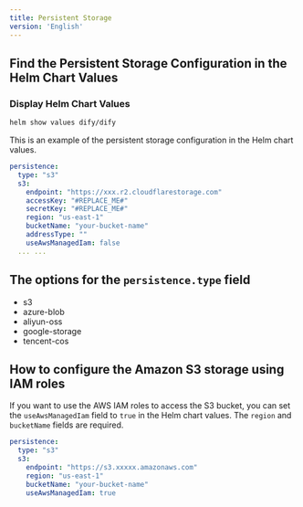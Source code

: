 ```yaml
---
title: Persistent Storage
version: 'English'
---
```


## Find the Persistent Storage Configuration in the Helm Chart Values

### Display Helm Chart Values
```bash
helm show values dify/dify
```

This is an example of the persistent storage configuration in the Helm chart values.
```yaml
persistence:
  type: "s3"
  s3:
    endpoint: "https://xxx.r2.cloudflarestorage.com"
    accessKey: "#REPLACE_ME#"
    secretKey: "#REPLACE_ME#"
    region: "us-east-1"
    bucketName: "your-bucket-name"
    addressType: ""
    useAwsManagedIam: false
  ... ...
```

## The options for the `persistence.type` field
- s3
- azure-blob
- aliyun-oss
- google-storage
- tencent-cos

## How to configure the Amazon S3 storage using IAM roles
If you want to use the AWS IAM roles to access the S3 bucket, you can set the `useAwsManagedIam` field to `true` in the Helm chart values. The `region` and `bucketName` fields are required.
```yaml
persistence:
  type: "s3"
  s3:
    endpoint: "https://s3.xxxxx.amazonaws.com"
    region: "us-east-1"
    bucketName: "your-bucket-name"
    useAwsManagedIam: true
```
